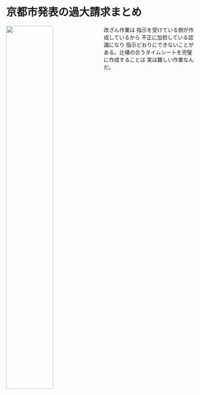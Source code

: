 # 京都市発表の過大請求まとめ{-}

![](images/20230718.jpg){ width=50% style="float: left; margin-right: 10px;" }

改ざん作業は 指示を受けている側が作成しているから 不正に加担している認識になり 指示どおりにできないことがある。辻褄の合うタイムシートを完璧に作成することは 実は難しい作業なんだ。